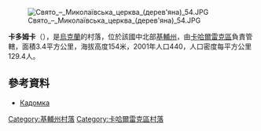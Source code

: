 [[Image:Свято_–_Миколаївська_церква_(дерев'яна)_54.JPG|right]]

{{coord|49|52|19|N|30|57|3|E|scale:30000|display=title}}

'''卡多姆卡'''（{{lang-uk|Кадомка}}），是[[烏克蘭|烏克蘭]]的村落，位於該國中北部[[基輔州|基輔州]]，由[[卡哈爾雷克區|卡哈爾雷克區]]負責管轄，面積3.4平方公里，海拔高度154米，2001年人口440，人口密度每平方公里129.4人。

==參考資料==
* [http://w1.c1.rada.gov.ua/pls/z7502/A005?rdat1=10.10.2012&rf7571=15861 Кадомка]{{dead link|date=2017年11月 |bot=InternetArchiveBot |fix-attempted=yes }}

{{DEFAULTSORT:Кадомка}}
[[Category:基輔州村落|Category:基輔州村落]]
[[Category:卡哈爾雷克區村落|Category:卡哈爾雷克區村落]]


{{Kiev-geo-stub}}